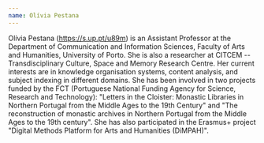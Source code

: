 ```yaml
---
name: Olívia Pestana
---
```

Olívia Pestana (https://s.up.pt/u89m) is an Assistant Professor at the Department of Communication and Information Sciences, Faculty of Arts and Humanities, University of Porto. She is also a researcher at CITCEM -- Transdisciplinary Culture, Space and Memory Research Centre. Her current interests are in knowledge organisation systems, content analysis, and subject indexing in different domains. She has been involved in two projects funded by the FCT (Portuguese National Funding Agency for Science, Research and Technology): "Letters in the Cloister: Monastic Libraries in Northern Portugal from the Middle Ages to the 19th Century" and "The reconstruction of monastic archives in Northern Portugal from the Middle Ages to the 19th century". She has also participated in the Erasmus+ project "Digital Methods Platform for Arts and Humanities (DiMPAH)".
